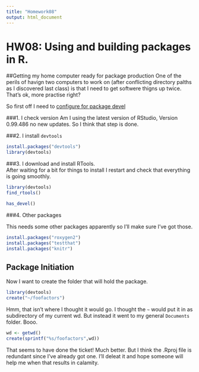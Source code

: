```yaml
---
title: "Homework08"
output: html_document
---
```


# HW08: Using and building packages in R.

##Getting my home computer ready for package production
One of the perils of havign two computers to work on (after conflicting directory palths as I discovered last class) is that I need to get softwere thigns up twice.  That's ok, more practise right?

So first off I need to [configure for package devel](https://stat545-ubc.github.io/packages01_system-prep.html)

###1. I check version
Am I using the latest version of RStudio, Version 0.99.486 no new updates.  So I think that step is done.

###2. I install `devtools`
```r
install.packages("devtools")
library(devtools)
```

###3. I download and install RTools.  
After waiting for a bit for things to install I restart and check that everything is going smoothly.

```r
library(devtools)
find_rtools()

has_devel()
```

###4. Other packages 

This needs some other packages apparently so I'll make sure I've got those.
```r
install.packages("roxygen2")
install.packages("testthat")
install.packages("knitr")
```

## Package Initiation
Now I want to create the folder that will hold the package.

```r
library(devtools)
create("~/foofactors")
```

Hmm, that isn't where I thought it would go.  I thought the `~` would put it in as subdirectory of my current wd.  But instead it went to my general `Documents` folder.  Booo.

```r
wd <- getwd()
create(sprintf("%s/foofactors",wd))
```

That seems to have done the ticket!  Much better.
But I think the .Rproj file is redundant since I've already got one. I'll deleat it and hope someone will help me when that results in calamity.
